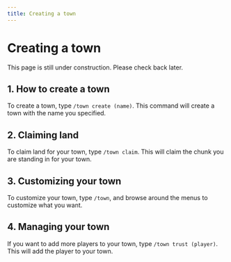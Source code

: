 ```yaml
---
title: Creating a town
---
```


# Creating a town

<Callout>This page is still under construction. Please check back later.</Callout>

## 1. How to create a town

To create a town, type `/town create (name)`. This command will create a town with the name you specified.

## 2. Claiming land

To claim land for your town, type `/town claim`. This will claim the chunk you are standing in for your town.

## 3. Customizing your town

To customize your town, type `/town`, and browse around the menus to customize what you want.

## 4. Managing your town

If you want to add more players to your town, type `/town trust (player)`. This will add the player to your town.
